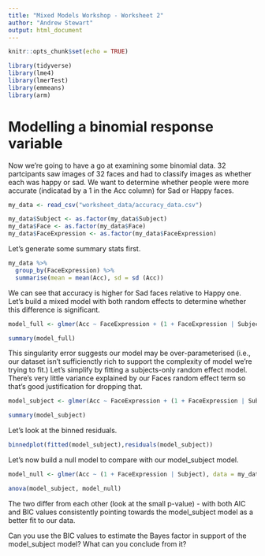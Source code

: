 ```yaml
---
title: "Mixed Models Workshop - Worksheet 2"
author: "Andrew Stewart"
output: html_document
---
```


```r
knitr::opts_chunk$set(echo = TRUE)
```

```r
library(tidyverse)
library(lme4)
library(lmerTest)
library(emmeans)
library(arm)
```
 
# Modelling a binomial response variable

Now we're going to have a go at examining some binomial data. 32 partcipants saw images of 32 faces and 
had to classify images as whether each was happy or sad.   We want to determine whether people were more accurate (indicatad by a 1 in the Acc column) for Sad or Happy faces. 

```r
my_data <- read_csv("worksheet_data/accuracy_data.csv")
```

```r
my_data$Subject <- as.factor(my_data$Subject)
my_data$Face <- as.factor(my_data$Face)
my_data$FaceExpression <- as.factor(my_data$FaceExpression)
```

Let's generate some summary stats first.

```r
my_data %>%
  group_by(FaceExpression) %>%
  summarise(mean = mean(Acc), sd = sd (Acc))
```

We can see that accuracy is higher for Sad faces relative to Happy one. Let's build a mixed model with both random effects to determine whether this difference is significant.

```r
model_full <- glmer(Acc ~ FaceExpression + (1 + FaceExpression | Subject) + (1 + FaceExpression | Face), data = my_data, family = "binomial")
```

```r
summary(model_full)
```

This singularity error suggests our model may be over-parameterised (i.e., our dataset isn't sufficienctly rich to support
the complexity of model we're trying to fit.) Let's simplify by fitting a subjects-only random effect model. There's very little variance explained by our Faces random effect term so that's good justification for dropping that.

```r
model_subject <- glmer(Acc ~ FaceExpression + (1 + FaceExpression | Subject), data = my_data, family = "binomial")
```

```r
summary(model_subject)
```

Let's look at the binned residuals.
```r
binnedplot(fitted(model_subject),residuals(model_subject))
```

Let's now build a null model to compare with our model_subject model.
```r
model_null <- glmer(Acc ~ (1 + FaceExpression | Subject), data = my_data, family = "binomial")
```

```r
anova(model_subject, model_null)
```

The two differ from each other (look at the small p-value) - with both AIC and BIC values consistently pointing towards the model_subject model as a better fit to our data. 

Can you use the BIC values to estimate the Bayes factor in support of the model_subject model? What can you conclude from it?